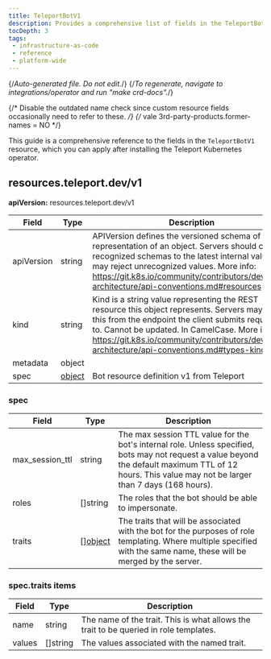 ```yaml
---
title: TeleportBotV1
description: Provides a comprehensive list of fields in the TeleportBotV1 resource available through the Teleport Kubernetes operator
tocDepth: 3
tags:
 - infrastructure-as-code
 - reference
 - platform-wide
---
```


{/*Auto-generated file. Do not edit.*/}
{/*To regenerate, navigate to integrations/operator and run "make crd-docs".*/}

{/* Disable the outdated name check since custom resource fields occasionally
need to refer to these. */}
{/* vale 3rd-party-products.former-names = NO */}

This guide is a comprehensive reference to the fields in the `TeleportBotV1`
resource, which you can apply after installing the Teleport Kubernetes operator.


## resources.teleport.dev/v1

**apiVersion:** resources.teleport.dev/v1

|Field|Type|Description|
|---|---|---|
|apiVersion|string|APIVersion defines the versioned schema of this representation of an object. Servers should convert recognized schemas to the latest internal value, and may reject unrecognized values. More info: https://git.k8s.io/community/contributors/devel/sig-architecture/api-conventions.md#resources|
|kind|string|Kind is a string value representing the REST resource this object represents. Servers may infer this from the endpoint the client submits requests to. Cannot be updated. In CamelCase. More info: https://git.k8s.io/community/contributors/devel/sig-architecture/api-conventions.md#types-kinds|
|metadata|object||
|spec|[object](#spec)|Bot resource definition v1 from Teleport|

### spec

|Field|Type|Description|
|---|---|---|
|max_session_ttl|string|The max session TTL value for the bot's internal role. Unless specified, bots may not request a value beyond the default maximum TTL of 12 hours. This value may not be larger than 7 days (168 hours).|
|roles|[]string|The roles that the bot should be able to impersonate.|
|traits|[][object](#spectraits-items)|The traits that will be associated with the bot for the purposes of role templating.  Where multiple specified with the same name, these will be merged by the server.|

### spec.traits items

|Field|Type|Description|
|---|---|---|
|name|string|The name of the trait. This is what allows the trait to be queried in role templates.|
|values|[]string|The values associated with the named trait.|

